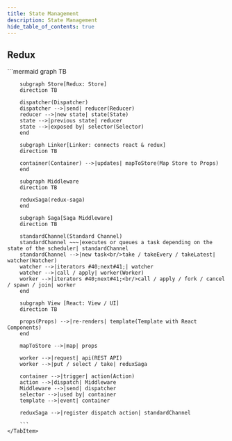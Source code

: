 ```yaml
---
title: State Management
description: State Management
hide_table_of_contents: true
---
```




## Redux

<Tabs queryString="primary">
    <TabItem value="overview" label="Overview">
        ```mermaid
        graph TB

        subgraph Store[Redux: Store]
        direction TB

        dispatcher(Dispatcher)
        dispatcher -->|send| reducer(Reducer)
        reducer -->|new state| state(State)
        state -->|previous state| reducer
        state -->|exposed by| selector(Selector)
        end

        subgraph Linker[Linker: connects react & redux]
        direction TB

        container(Container) -->|updates| mapToStore(Map Store to Props)
        end

        subgraph Middleware
        direction TB

        reduxSaga(redux-saga)
        end

        subgraph Saga[Saga Middleware]
        direction TB

        standardChannel(Standard Channel)
        standardChannel ~~~|executes or queues a task depending on the state of the scheduler| standardChannel
        standardChannel -->|new task<br/>take / takeEvery / takeLatest| watcher(Watcher)
        watcher -->|iterators #40;next#41;| watcher
        watcher -->|call / apply| worker(Worker)
        worker -->|iterators #40;next#41;<br/>call / apply / fork / cancel / spawn / join| worker
        end

        subgraph View [React: View / UI]
        direction TB

        props(Props) -->|re-renders| template(Template with React Components)
        end

        mapToStore -->|map| props

        worker -->|request| api(REST API)
        worker -->|put / select / take| reduxSaga

        container -->|trigger| action(Action)
        action -->|dispatch| Middleware
        Middleware -->|send| dispatcher
        selector -->|used by| container
        template -->|event| container

        reduxSaga -->|register dispatch action| standardChannel

        ```
    </TabItem>

</Tabs>
